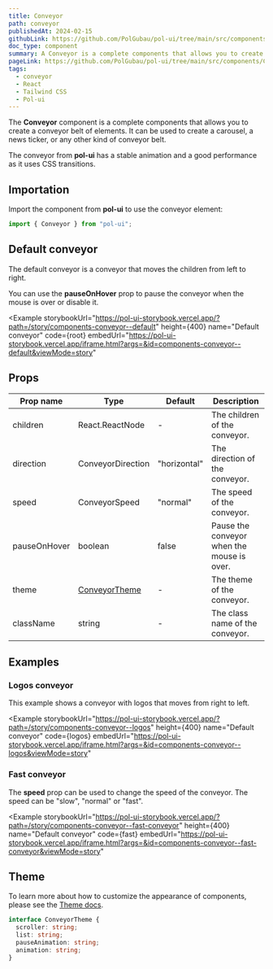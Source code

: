 ```yaml
---
title: Conveyor
path: conveyor
publishedAt: 2024-02-15
githubLink: https://github.com/PolGubau/pol-ui/tree/main/src/components/Conveyor
doc_type: component
summary: A Conveyor is a complete components that allows you to create a conveyor belt of elements. It can be used to create a carousel, a news ticker, or any other kind of conveyor belt.
pageLink: https://github.com/PolGubau/pol-ui/tree/main/src/components/Conveyor
tags:
  - conveyor
  - React
  - Tailwind CSS
  - Pol-ui
---
```





The **Conveyor** component is a complete components that allows you to create a conveyor belt of elements. It can be used to create a carousel, a news ticker, or any other kind of conveyor belt.

The conveyor from **pol-ui** has a stable animation and a good performance as it uses CSS transitions.

## Importation

Import the component from **pol-ui** to use the conveyor element:

```jsx
import { Conveyor } from "pol-ui";
```

## Default conveyor

The default conveyor is a conveyor that moves the children from left to right.

<Callout emoji='💡'>

You can use the **pauseOnHover** prop to pause the conveyor when the mouse is over or disable it.

</Callout>

<Example
  storybookUrl="https://pol-ui-storybook.vercel.app/?path=/story/components-conveyor--default"
  height={400}
  name="Default conveyor"
  code={root}
  embedUrl="https://pol-ui-storybook.vercel.app/iframe.html?args=&id=components-conveyor--default&viewMode=story"
>
  <RootCode />
</Example>

## Props

| Prop name    | Type                    | Default      | Description                                |
| ------------ | ----------------------- | ------------ | ------------------------------------------ |
| children     | React.ReactNode         | -            | The children of the conveyor.              |
| direction    | ConveyorDirection       | "horizontal" | The direction of the conveyor.             |
| speed        | ConveyorSpeed           | "normal"     | The speed of the conveyor.                 |
| pauseOnHover | boolean                 | false        | Pause the conveyor when the mouse is over. |
| theme        | [ConveyorTheme](#theme) | -            | The theme of the conveyor.                 |
| className    | string                  | -            | The class name of the conveyor.            |

## Examples

### Logos conveyor

This example shows a conveyor with logos that moves from right to left.

<Example
  storybookUrl="https://pol-ui-storybook.vercel.app/?path=/story/components-conveyor--logos"
  height={400}
  name="Default conveyor"
  code={logos}
  embedUrl="https://pol-ui-storybook.vercel.app/iframe.html?args=&id=components-conveyor--logos&viewMode=story"
>
  <LogosCode />
</Example>

### Fast conveyor

The **speed** prop can be used to change the speed of the conveyor. The speed can be "slow", "normal" or "fast".

<Example
  storybookUrl="https://pol-ui-storybook.vercel.app/?path=/story/components-conveyor--fast-conveyor"
  height={400}
  name="Default conveyor"
  code={fast}
  embedUrl="https://pol-ui-storybook.vercel.app/iframe.html?args=&id=components-conveyor--fast-conveyor&viewMode=story"
>
  <FastCode />
</Example>

## Theme

To learn more about how to customize the appearance of components, please see the [Theme docs](/docs/theming).

```ts
interface ConveyorTheme {
  scroller: string;
  list: string;
  pauseAnimation: string;
  animation: string;
}
```
